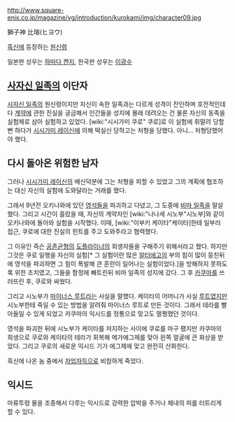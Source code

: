 http://www.square-enix.co.jp/magazine/yg/introduction/kurokami/img/character09.jpg

獅子神 比瑢(ヒヨウ)

[[흑신]]에 등장하는 [[원신령]] 

일본판 성우는 [[하마다 켄지]], 한국판 성우는 [[이광수]]

== [[사자신 일족]]의 이단자 ==
[[사자신 일족]]의 원신령이지만 자신이 속한 일족과는 다르게 성격이 잔인하며 호전적인데다 [[계약]]에 관한 진실을 궁금해서 인간들을 성지에 몰래 데려오는 건 물론 자신의 동족을 실험체로 삼아 실험하고 있었다. [wiki:"시시가미 쿠로" 쿠로]로 이 실험에 휘말려 당할 뻔 하다가 [[시시가미 레이신]]에 의해 떡실신 당하고는 처형을 당했다. 아니... 처형당했어야 했다.

== 다시 돌아온 위험한 남자 ==
그러나 [[시시가미 레이신]]의 배신덕분에 그는 처형을 피할 수 있었고 그의 계획에 협조하는 대신 자신의 실험에 도와달라는 거래를 했다. 

그래서 9년전 오키나와에 있던 [[영석]]들을 파괴하고 다녔고, 그 도중에 [[비마 일족]]을 말살했다. 그리고 시간이 흘렀을 때, 자신의 계약자인 [wiki:"나나세 시노부"시노부]와 같이 오키나와에 돌아와 실험을 시작했다. 이때, [wiki:"이부키 케이타"케이타]한테 일부러 접근, 쿠로에 대한 진실의 힌트를 주고 도와주라고 협력했다. 

그 이유인 즉슨 [[공존균형]]의 [[도플라이너]]의 희생자들을 구해주기 위해서라고 했다. 하지만 그것은 쿠로 일행을 자신의 실험[* 그 실험이란 많은 [[알터에고]]의 부의 힘이 많이 뭉친뒤에 영석을 파괴하면 그 힘이 폭발해 큰 혼란이 일어나는 실험이었다.]을 방해하지 못하도록 위한 조치였고, 그들을 함정에 빠트린뒤 비마 일족의 성지에 갔다. 그 후 [[카쿠마]]를 쓰러뜨린 후, 쿠로와 싸웠다. 

그리고 시노부가 [[마이너스 루트]]라는 사실을 말했다. 케이타의 어머니가 사실 [[루트]]였지만 시노부한테 죽일 수 있는 방법을 알려줘 마이너스 루트로 만든 것이다. 그래서 테라를 빨아들일 수 있게 되었고 카쿠마의 익시드를 정통으로 맞고도 멀쩡했던 것이다. 

영석을 파괴한 뒤에 시노부가 케이타를 저지하는 사이에 쿠로를 마구 팼지만 카쿠마의 희생으로 쿠로와 케이타의 테라가 회복해 메가에그제를 맞아 왼쪽 얼굴에 큰 화상을 받았다. 그리고 쿠로의 새로운 익시드 기가 에그제에 맞고 완전히 산화한다.

흑신에 나온 놈 중에서 [[자업자득]]으로 비참하게 죽었다.

== 익시드 ==
마류투령
물을 조종해서 다루는 익시드로 강력한 압박을 주거나 체내의 피를 터트리게 할 수 있다.


